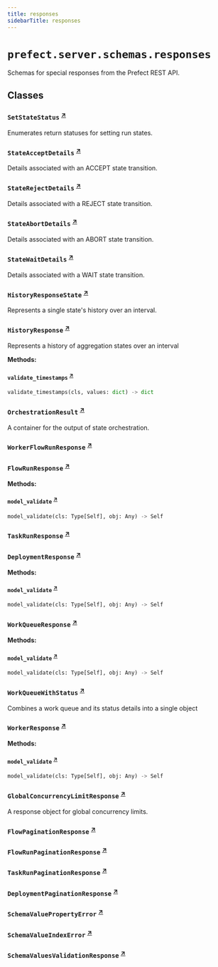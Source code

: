 ```yaml
---
title: responses
sidebarTitle: responses
---
```


# `prefect.server.schemas.responses`



Schemas for special responses from the Prefect REST API.


## Classes

### `SetStateStatus` <sup><a href="https://github.com/prefecthq/prefect/blob/main/src/prefect/server/schemas/responses.py#L26" target="_blank">↗</a></sup>


Enumerates return statuses for setting run states.


### `StateAcceptDetails` <sup><a href="https://github.com/prefecthq/prefect/blob/main/src/prefect/server/schemas/responses.py#L35" target="_blank">↗</a></sup>


Details associated with an ACCEPT state transition.


### `StateRejectDetails` <sup><a href="https://github.com/prefecthq/prefect/blob/main/src/prefect/server/schemas/responses.py#L47" target="_blank">↗</a></sup>


Details associated with a REJECT state transition.


### `StateAbortDetails` <sup><a href="https://github.com/prefecthq/prefect/blob/main/src/prefect/server/schemas/responses.py#L62" target="_blank">↗</a></sup>


Details associated with an ABORT state transition.


### `StateWaitDetails` <sup><a href="https://github.com/prefecthq/prefect/blob/main/src/prefect/server/schemas/responses.py#L77" target="_blank">↗</a></sup>


Details associated with a WAIT state transition.


### `HistoryResponseState` <sup><a href="https://github.com/prefecthq/prefect/blob/main/src/prefect/server/schemas/responses.py#L99" target="_blank">↗</a></sup>


Represents a single state's history over an interval.


### `HistoryResponse` <sup><a href="https://github.com/prefecthq/prefect/blob/main/src/prefect/server/schemas/responses.py#L123" target="_blank">↗</a></sup>


Represents a history of aggregation states over an interval


**Methods:**

#### `validate_timestamps` <sup><a href="https://github.com/prefecthq/prefect/blob/main/src/prefect/server/schemas/responses.py#L138" target="_blank">↗</a></sup>

```python
validate_timestamps(cls, values: dict) -> dict
```

### `OrchestrationResult` <sup><a href="https://github.com/prefecthq/prefect/blob/main/src/prefect/server/schemas/responses.py#L157" target="_blank">↗</a></sup>


A container for the output of state orchestration.


### `WorkerFlowRunResponse` <sup><a href="https://github.com/prefecthq/prefect/blob/main/src/prefect/server/schemas/responses.py#L167" target="_blank">↗</a></sup>

### `FlowRunResponse` <sup><a href="https://github.com/prefecthq/prefect/blob/main/src/prefect/server/schemas/responses.py#L175" target="_blank">↗</a></sup>

**Methods:**

#### `model_validate` <sup><a href="https://github.com/prefecthq/prefect/blob/main/src/prefect/server/schemas/responses.py#L312" target="_blank">↗</a></sup>

```python
model_validate(cls: Type[Self], obj: Any) -> Self
```

### `TaskRunResponse` <sup><a href="https://github.com/prefecthq/prefect/blob/main/src/prefect/server/schemas/responses.py#L347" target="_blank">↗</a></sup>

### `DeploymentResponse` <sup><a href="https://github.com/prefecthq/prefect/blob/main/src/prefect/server/schemas/responses.py#L402" target="_blank">↗</a></sup>

**Methods:**

#### `model_validate` <sup><a href="https://github.com/prefecthq/prefect/blob/main/src/prefect/server/schemas/responses.py#L509" target="_blank">↗</a></sup>

```python
model_validate(cls: Type[Self], obj: Any) -> Self
```

### `WorkQueueResponse` <sup><a href="https://github.com/prefecthq/prefect/blob/main/src/prefect/server/schemas/responses.py#L530" target="_blank">↗</a></sup>

**Methods:**

#### `model_validate` <sup><a href="https://github.com/prefecthq/prefect/blob/main/src/prefect/server/schemas/responses.py#L540" target="_blank">↗</a></sup>

```python
model_validate(cls: Type[Self], obj: Any) -> Self
```

### `WorkQueueWithStatus` <sup><a href="https://github.com/prefecthq/prefect/blob/main/src/prefect/server/schemas/responses.py#L559" target="_blank">↗</a></sup>


Combines a work queue and its status details into a single object


### `WorkerResponse` <sup><a href="https://github.com/prefecthq/prefect/blob/main/src/prefect/server/schemas/responses.py#L567" target="_blank">↗</a></sup>

**Methods:**

#### `model_validate` <sup><a href="https://github.com/prefecthq/prefect/blob/main/src/prefect/server/schemas/responses.py#L574" target="_blank">↗</a></sup>

```python
model_validate(cls: Type[Self], obj: Any) -> Self
```

### `GlobalConcurrencyLimitResponse` <sup><a href="https://github.com/prefecthq/prefect/blob/main/src/prefect/server/schemas/responses.py#L604" target="_blank">↗</a></sup>


A response object for global concurrency limits.


### `FlowPaginationResponse` <sup><a href="https://github.com/prefecthq/prefect/blob/main/src/prefect/server/schemas/responses.py#L623" target="_blank">↗</a></sup>

### `FlowRunPaginationResponse` <sup><a href="https://github.com/prefecthq/prefect/blob/main/src/prefect/server/schemas/responses.py#L631" target="_blank">↗</a></sup>

### `TaskRunPaginationResponse` <sup><a href="https://github.com/prefecthq/prefect/blob/main/src/prefect/server/schemas/responses.py#L639" target="_blank">↗</a></sup>

### `DeploymentPaginationResponse` <sup><a href="https://github.com/prefecthq/prefect/blob/main/src/prefect/server/schemas/responses.py#L647" target="_blank">↗</a></sup>

### `SchemaValuePropertyError` <sup><a href="https://github.com/prefecthq/prefect/blob/main/src/prefect/server/schemas/responses.py#L655" target="_blank">↗</a></sup>

### `SchemaValueIndexError` <sup><a href="https://github.com/prefecthq/prefect/blob/main/src/prefect/server/schemas/responses.py#L660" target="_blank">↗</a></sup>

### `SchemaValuesValidationResponse` <sup><a href="https://github.com/prefecthq/prefect/blob/main/src/prefect/server/schemas/responses.py#L668" target="_blank">↗</a></sup>
